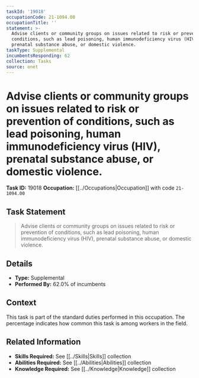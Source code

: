 ```yaml
---
taskId: '19018'
occupationCode: 21-1094.00
occupationTitle: ''
statement: >-
  Advise clients or community groups on issues related to risk or prevention of
  conditions, such as lead poisoning, human immunodeficiency virus (HIV),
  prenatal substance abuse, or domestic violence.
taskType: Supplemental
incumbentsResponding: 62
collection: Tasks
source: onet
---
```

# Advise clients or community groups on issues related to risk or prevention of conditions, such as lead poisoning, human immunodeficiency virus (HIV), prenatal substance abuse, or domestic violence.

**Task ID:** 19018
**Occupation:** [[../Occupations|Occupation]] with code `21-1094.00`

## Task Statement

> Advise clients or community groups on issues related to risk or prevention of conditions, such as lead poisoning, human immunodeficiency virus (HIV), prenatal substance abuse, or domestic violence.

## Details

- **Type:** Supplemental
- **Performed By:** 62.0% of incumbents

## Context

This task is part of the standard duties performed in this occupation. The percentage indicates how common this task is among workers in the field.

## Related Information

- **Skills Required:** See [[../Skills|Skills]] collection
- **Abilities Required:** See [[../Abilities|Abilities]] collection
- **Knowledge Required:** See [[../Knowledge|Knowledge]] collection
